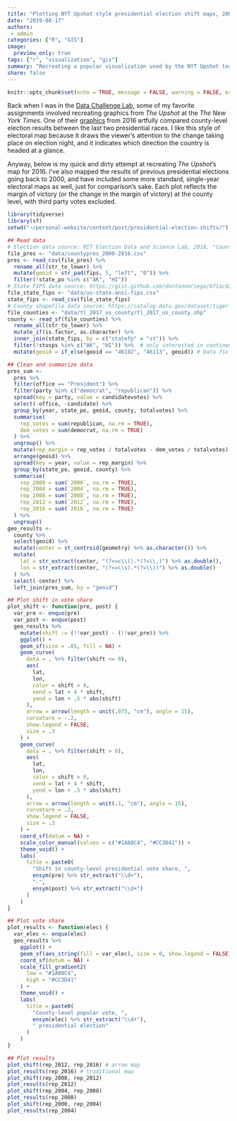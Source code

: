 ```yaml
---
title: "Plotting NYT Upshot style presidential election shift maps, 2000-2016"
date: "2019-08-17"
authors: 
 - admin
categories: ["R", "GIS"]
image:
  preview_only: true
tags: ["r", "visualization", "gis"]
summary: "Recreating a popular visualization used by the NYT Upshot team."
share: false
---
```


```r
knitr::opts_chunk$set(echo = TRUE, message = FALSE, warning = FALSE, error = FALSE)
```

Back when I was in the [Data Challenge Lab](https://dcl-docs.stanford.edu/home/), some of my favorite assignments involved recreating graphics from *The Upshot* at the *The New York Times.* One of their [graphics](https://www.nytimes.com/interactive/2016/11/08/us/elections/how-trump-pushed-the-election-map-to-the-right.html) from 2016 artfully compared county-level election results between the last two presidential races. I like this style of electoral map because it draws the viewer's attention to the change taking place on election night, and it indicates which direction the country is headed at a glance.

Anyway, below is my quick and dirty attempt at recreating *The Upshot*'s map for 2016. I've also mapped the results of previous presidential elections going back to 2000, and have included some more standard, single-year electoral maps as well, just for comparison's sake. Each plot reflects the margin of victory (or the change in the margin of victory) at the county level, with third party votes excluded. 

```r
library(tidyverse)
library(sf)
setwd("~/personal-website/content/post/presidential-election-shifts/")

## Read data
# Election data source: MIT Election Data and Science Lab, 2018, "County Presidential Election Returns 2000-2016", https://doi.org/10.7910/DVN/VOQCHQ, Harvard Dataverse, V5, UNF:6:cp3645QomksTRA+qYovIDQ== [fileUNF]
file_pres <- "data/countypres_2000-2016.csv"
pres <- read_csv(file_pres) %>% 
  rename_all(str_to_lower) %>%
  mutate(geoid = str_pad(fips, 5, "left", "0")) %>% 
  filter(!state_po %in% c("AK", "HI"))
# State FIPS data source: https://gist.github.com/dantonnoriega/bf1acd2290e15b91e6710b6fd3be0a53
file_state_fips <- "data/us-state-ansi-fips.csv"
state_fips <- read_csv(file_state_fips) 
# County shapefile data source: https://catalog.data.gov/dataset/tiger-line-shapefile-2017-nation-u-s-current-county-and-equivalent-national-shapefile
file_counties <- "data/tl_2017_us_county/tl_2017_us_county.shp"
county <- read_sf(file_counties) %>% 
  rename_all(str_to_lower) %>% 
  mutate_if(is.factor, as.character) %>% 
  inner_join(state_fips, by = c("statefp" = "st")) %>% 
  filter(!stusps %in% c("AK", "HI")) %>%  # only interested in continental US
  mutate(geoid = if_else(geoid == "46102", "46113", geoid)) # Data fix
```

```r
## Clean and summarize data
pres_sum <- 
  pres %>%
  filter(office == "President") %>%  
  filter(party %in% c("democrat", "republican")) %>%
  spread(key = party, value = candidatevotes) %>% 
  select(-office, -candidate) %>% 
  group_by(year, state_po, geoid, county, totalvotes) %>% 
  summarise(
    rep_votes = sum(republican, na.rm = TRUE),
    dem_votes = sum(democrat, na.rm = TRUE)
  ) %>% 
  ungroup() %>% 
  mutate(rep_margin = rep_votes / totalvotes - dem_votes / totalvotes) %>% 
  arrange(geoid) %>% 
  spread(key = year, value = rep_margin) %>% 
  group_by(state_po, geoid, county) %>% 
  summarise(
    rep_2000 = sum(`2000`, na.rm = TRUE),
    rep_2004 = sum(`2004`, na.rm = TRUE),
    rep_2008 = sum(`2008`, na.rm = TRUE),
    rep_2012 = sum(`2012`, na.rm = TRUE),
    rep_2016 = sum(`2016`, na.rm = TRUE)
  ) %>% 
  ungroup()
geo_results <- 
  county %>% 
  select(geoid) %>% 
  mutate(center = st_centroid(geometry) %>% as.character()) %>% 
  mutate(
    lat = str_extract(center, "(?<=c\\().*(?=\\,)") %>% as.double(),
    lon = str_extract(center, "(?<=\\s).*(?=\\))") %>% as.double()
  ) %>% 
  select(-center) %>% 
  left_join(pres_sum, by = "geoid") 
```

```r
## Plot shift in vote share
plot_shift <- function(pre, post) { 
  var_pre <- enquo(pre)
  var_post <- enquo(post)
  geo_results %>% 
    mutate(shift := (!!var_post) - (!!var_pre)) %>% 
    ggplot() + 
    geom_sf(size = .05, fill = NA) +
    geom_curve(
      data = . %>% filter(shift <= 0),
      aes(
        lat, 
        lon,
        color = shift > 0, 
        xend = lat + 4 * shift,
        yend = lon + .5 * abs(shift)
      ), 
      arrow = arrow(length = unit(.075, "cm"), angle = 15),
      curvature = -.2,
      show.legend = FALSE,
      size = .3
    ) + 
    geom_curve(
      data = . %>% filter(shift > 0),
      aes(
        lat, 
        lon,
        color = shift > 0, 
        xend = lat + 4 * shift,
        yend = lon + .5 * abs(shift)
      ), 
      arrow = arrow(length = unit(.1, "cm"), angle = 15),
      curvature = .2,
      show.legend = FALSE,
      size = .3
    ) + 
    coord_sf(datum = NA) +
    scale_color_manual(values = c("#1A80C4", "#CC3D41")) +
    theme_void() + 
    labs(
      title = paste0(
        "Shift in county-level presidential vote share, ",
        ensym(pre) %>% str_extract("\\d+"),
        "-",
        ensym(post) %>% str_extract("\\d+")
      )
    )
}
```

```r
## Plot vote share
plot_results <- function(elec) { 
  var_elec <- enquo(elec)
  geo_results %>%
    ggplot() +
    geom_sf(aes_string(fill = var_elec), size = 0, show.legend = FALSE) +
    coord_sf(datum = NA) +
    scale_fill_gradient2(
      low = "#1A80C4",
      high = "#CC3D41"
    ) +
    theme_void() +
    labs(
      title = paste0(
        "County-level popular vote, ",
        ensym(elec) %>% str_extract("\\d+"),
        " presidential election"
      )
    )
}
```

```r
## Plot results
plot_shift(rep_2012, rep_2016) # arrow map
plot_results(rep_2016) # traditional map
plot_shift(rep_2008, rep_2012)
plot_results(rep_2012)
plot_shift(rep_2004, rep_2008)
plot_results(rep_2008)
plot_shift(rep_2000, rep_2004)
plot_results(rep_2004)
```
